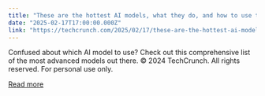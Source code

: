 ```yaml
---
title: "These are the hottest AI models, what they do, and how to use them"
date: "2025-02-17T17:00:00.000Z"
link: "https://techcrunch.com/2025/02/17/these-are-the-hottest-ai-models-what-they-do-and-how-to-use-them/"
---
```


Confused about which AI model to use? Check out this comprehensive list of the most advanced models out there.
© 2024 TechCrunch. All rights reserved. For personal use only.


[Read more](https://techcrunch.com/2025/02/17/these-are-the-hottest-ai-models-what-they-do-and-how-to-use-them/)
